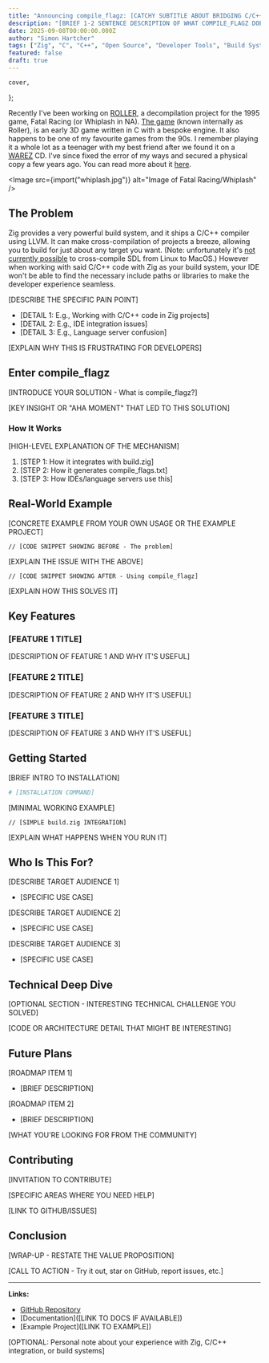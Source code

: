 ```yaml
---
title: "Announcing compile_flagz: [CATCHY SUBTITLE ABOUT BRIDGING C/C++ AND ZIG]"
description: "[BRIEF 1-2 SENTENCE DESCRIPTION OF WHAT COMPILE_FLAGZ DOES AND WHY IT MATTERS]"
date: 2025-09-08T00:00:00.000Z
author: "Simon Hartcher"
tags: ["Zig", "C", "C++", "Open Source", "Developer Tools", "Build Systems"]
featured: false
draft: true
---
```



    cover,
};

Recently I've been working on [ROLLER](https://github.com/FatalDecomp/ROLLER), a decompilation project for the 1995 game, Fatal Racing (or Whiplash in NA). [The game](https://en.wikipedia.org/wiki/Fatal_Racing) (known internally as Roller), is an early 3D game written in C with a bespoke engine. It also happens to be one of my favourite games from the 90s. I remember playing it a whole lot as a teenager with my best friend after we found it on a [WAREZ](https://en.wikipedia.org/wiki/Warez) CD. I've since fixed the error of my ways and secured a physical copy a few years ago. You can read more about it [here](/posts/2025-03-27-adventures-in-game-development).

<Image src={import("whiplash.jpg")} alt="Image of Fatal Racing/Whiplash" />

## The Problem

Zig provides a very powerful build system, and it ships a C/C++ compiler using LLVM. It can make cross-compilation of projects a breeze, allowing you to build for just about any target you want. (Note: unfortunately it's [not currently possible](https://github.com/castholm/SDL?tab=readme-ov-file#macos) to cross-compile SDL from Linux to MacOS.) However when working with said C/C++ code with Zig as your build system, your IDE won't be able to find the necessary include paths or libraries to make the developer experience seamless.

[DESCRIBE THE SPECIFIC PAIN POINT]
- [DETAIL 1: E.g., Working with C/C++ code in Zig projects]
- [DETAIL 2: E.g., IDE integration issues]
- [DETAIL 3: E.g., Language server confusion]

[EXPLAIN WHY THIS IS FRUSTRATING FOR DEVELOPERS]

## Enter compile_flagz

[INTRODUCE YOUR SOLUTION - What is compile_flagz?]

[KEY INSIGHT OR "AHA MOMENT" THAT LED TO THIS SOLUTION]

### How It Works

[HIGH-LEVEL EXPLANATION OF THE MECHANISM]

1. [STEP 1: How it integrates with build.zig]
2. [STEP 2: How it generates compile_flags.txt]
3. [STEP 3: How IDEs/language servers use this]

## Real-World Example

[CONCRETE EXAMPLE FROM YOUR OWN USAGE OR THE EXAMPLE PROJECT]

```zig
// [CODE SNIPPET SHOWING BEFORE - The problem]
```

[EXPLAIN THE ISSUE WITH THE ABOVE]

```zig
// [CODE SNIPPET SHOWING AFTER - Using compile_flagz]
```

[EXPLAIN HOW THIS SOLVES IT]

## Key Features

### [FEATURE 1 TITLE]
[DESCRIPTION OF FEATURE 1 AND WHY IT'S USEFUL]

### [FEATURE 2 TITLE]
[DESCRIPTION OF FEATURE 2 AND WHY IT'S USEFUL]

### [FEATURE 3 TITLE]
[DESCRIPTION OF FEATURE 3 AND WHY IT'S USEFUL]

## Getting Started

[BRIEF INTRO TO INSTALLATION]

```bash
# [INSTALLATION COMMAND]
```

[MINIMAL WORKING EXAMPLE]

```zig
// [SIMPLE build.zig INTEGRATION]
```

[EXPLAIN WHAT HAPPENS WHEN YOU RUN IT]

## Who Is This For?

[DESCRIBE TARGET AUDIENCE 1]
- [SPECIFIC USE CASE]

[DESCRIBE TARGET AUDIENCE 2]
- [SPECIFIC USE CASE]

[DESCRIBE TARGET AUDIENCE 3]
- [SPECIFIC USE CASE]

## Technical Deep Dive

[OPTIONAL SECTION - INTERESTING TECHNICAL CHALLENGE YOU SOLVED]

[CODE OR ARCHITECTURE DETAIL THAT MIGHT BE INTERESTING]

## Future Plans

[ROADMAP ITEM 1]
- [BRIEF DESCRIPTION]

[ROADMAP ITEM 2]
- [BRIEF DESCRIPTION]

[WHAT YOU'RE LOOKING FOR FROM THE COMMUNITY]

## Contributing

[INVITATION TO CONTRIBUTE]

[SPECIFIC AREAS WHERE YOU NEED HELP]

[LINK TO GITHUB/ISSUES]

## Conclusion

[WRAP-UP - RESTATE THE VALUE PROPOSITION]

[CALL TO ACTION - Try it out, star on GitHub, report issues, etc.]

---

**Links:**
- [GitHub Repository](https://github.com/deevus/compile_flagz)
- [Documentation]([LINK TO DOCS IF AVAILABLE])
- [Example Project]([LINK TO EXAMPLE])

[OPTIONAL: Personal note about your experience with Zig, C/C++ integration, or build systems]

